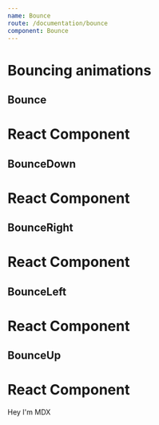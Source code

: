 ```yaml
---
name: Bounce
route: /documentation/bounce
component: Bounce
---
```




# Bouncing animations

## Bounce
<Playground>
  <Bounce>
    <div
      style={{
        maxWidth: 300,
        boxShadow: "rgba(0, 0, 0, 0.2) 0px 0px 10px",
        backgroundColor: "white",
        textAlign: "center",
        borderRadius: 4,
        padding: 8,
        marginTop: 8,
        width: 300
      }}
    >
      <h1>React Component</h1>
    </div>
  </Bounce>
</Playground>

## BounceDown
<Playground>  
  <BounceDown>
    <div
      style={{
        maxWidth: 300,
        boxShadow: "rgba(0, 0, 0, 0.2) 0px 0px 10px",
        backgroundColor: "white",
        textAlign: "center",
        borderRadius: 4,
        padding: 8,
        marginTop: 8,
        width: 300
      }}
    >
      <h1>React Component</h1>
    </div>
  </BounceDown>
</Playground>

## BounceRight
<Playground>  
  <BounceRight>
    <div
      style={{
        maxWidth: 300,
        boxShadow: "rgba(0, 0, 0, 0.2) 0px 0px 10px",
        backgroundColor: "white",
        textAlign: "center",
        borderRadius: 4,
        padding: 8,
        marginTop: 8,
        width: 300
      }}
    >
      <h1>React Component</h1>
    </div>
  </BounceRight>
</Playground>

## BounceLeft
<Playground>  
  <BounceLeft>
    <div
      style={{
        maxWidth: 300,
        boxShadow: "rgba(0, 0, 0, 0.2) 0px 0px 10px",
        backgroundColor: "white",
        textAlign: "center",
        borderRadius: 4,
        padding: 8,
        marginTop: 8,
        width: 300
      }}
    >
      <h1>React Component</h1>
    </div>
  </BounceLeft>
</Playground>

## BounceUp
<Playground>  
  <BounceUp>
    <div
      style={{
        maxWidth: 300,
        boxShadow: "rgba(0, 0, 0, 0.2) 0px 0px 10px",
        backgroundColor: "white",
        textAlign: "center",
        borderRadius: 4,
        padding: 8,
        marginTop: 8,
        width: 300
      }}
    >
      <h1>React Component</h1>
    </div>
  </BounceUp>
</Playground>

Hey I'm MDX 
